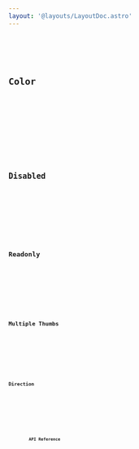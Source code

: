 ```yaml
---
layout: '@layouts/LayoutDoc.astro'
---
```









<Preview client:load>
	<Fragment slot="preview">
		<Default client:visible />
	</Fragment>
	<Fragment slot="code">
		<Code code={DefaultRaw} lang="tsx" />
	</Fragment>
</Preview>

## Color

<Preview client:load>
	<Fragment slot="preview">
		<Color client:visible />
	</Fragment>
	<Fragment slot="code">
		<Code code={ColorRaw} lang="tsx" />
	</Fragment>
</Preview>

## Disabled

<Preview client:load>
	<Fragment slot="preview">
		<Disabled client:visible />
	</Fragment>
	<Fragment slot="code">
		<Code code={DisabledRaw} lang="tsx" />
	</Fragment>
</Preview>

## Readonly

<Preview client:load>
	<Fragment slot="preview">
		<Readonly client:visible />
	</Fragment>
	<Fragment slot="code">
		<Code code={ReadonlyRaw} lang="tsx" />
	</Fragment>
</Preview>

## Multiple Thumbs

<Preview client:load>
	<Fragment slot="preview">
		<MultipleThumbs client:visible />
	</Fragment>
	<Fragment slot="code">
		<Code code={MultipleThumbsRaw} lang="tsx" />
	</Fragment>
</Preview>

## Direction

<Preview client:load>
	<Fragment slot="preview">
		<Dir client:visible />
	</Fragment>
	<Fragment slot="code">
		<Code code={DirRaw} lang="tsx" />
	</Fragment>
</Preview>

## API Reference

<ApiTable />
